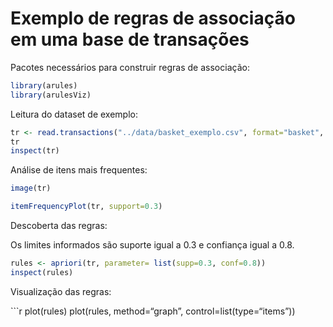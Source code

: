 Exemplo de regras de associação em uma base de transações
==========================================================

Pacotes necessários para construir regras de associação:

```r
library(arules)
library(arulesViz)
```

Leitura do dataset de exemplo:

````r
tr <- read.transactions("../data/basket_exemplo.csv", format="basket", sep=",")
tr
inspect(tr)
````

Análise de itens mais frequentes:

```r
image(tr)
```

```r
itemFrequencyPlot(tr, support=0.3)
```

Descoberta das regras:

Os limites informados são suporte igual a 0.3 e confiança igual a 0.8.

````r
rules <- apriori(tr, parameter= list(supp=0.3, conf=0.8))
inspect(rules)
````

Visualização das regras:

```r
plot(rules)
plot(rules, method="graph", control=list(type="items"))